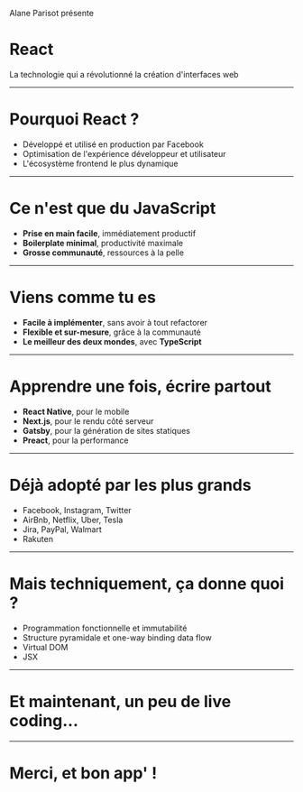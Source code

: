 
Alane Parisot présente

# React

La technologie qui a révolutionné la création d'interfaces web

---

# Pourquoi React ?

- Développé et utilisé en production par Facebook
- Optimisation de l'expérience développeur et utilisateur
- L'écosystème frontend le plus dynamique

---

# Ce n'est que du JavaScript

- **Prise en main facile**, immédiatement productif
- **Boilerplate minimal**, productivité maximale
- **Grosse communauté**, ressources à la pelle

---

# Viens comme tu es

- **Facile à implémenter**, sans avoir à tout refactorer
- **Flexible et sur-mesure**, grâce à la communauté
- **Le meilleur des deux mondes**, avec **TypeScript**

---

# Apprendre une fois, écrire partout

- **React Native**, pour le mobile
- **Next.js**, pour le rendu côté serveur
- **Gatsby**, pour la génération de sites statiques
- **Preact**, pour la performance

---

# Déjà adopté par les plus grands

- Facebook, Instagram, Twitter
- AirBnb, Netflix, Uber, Tesla
- Jira, PayPal, Walmart
- Rakuten

---

# Mais techniquement, ça donne quoi ?

- Programmation fonctionnelle et immutabilité
- Structure pyramidale et one-way binding data flow
- Virtual DOM
- JSX

---

# Et maintenant, un peu de live coding...

---

# Merci, et bon app' !
